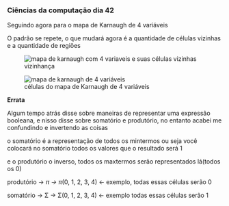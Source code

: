 




### Ciências da computação dia 42

Seguindo agora para o mapa de Karnaugh de 4 variáveis

O padrão se repete, o que mudará agora é a quantidade de células
vizinhas e a quantidade de regiões

<figure>
<img
src="https://cdn-images-1.medium.com/max/800/1*x1BHojvQygLS6Z9X9rfgMg.png"
alt="mapa de karnaugh com 4 variaveis e suas células vizinhas" />
<figcaption>vizinhança</figcaption>
</figure>

<figure>
<img
src="https://cdn-images-1.medium.com/max/800/1*d2K2btJyUcn_e5LGshpeAA.png"
alt="mapa de karnaugh de 4 variáveis" />
<figcaption>células do mapa de Karnaugh de 4 variáveis</figcaption>
</figure>








**Errata**

Algum tempo atrás disse sobre maneiras de representar uma expressão
booleana, e nisso disse sobre somatório e produtório, no entanto acabei
me confundindo e invertendo as coisas

o somatório é a representação de todos os mintermos ou seja você
colocará no somatório todos os valores que o resultado será 1

e o produtório o inverso, todos os maxtermos serão representados
lá(todos os 0)

produtório → *π → π*(0, 1, 2, 3, 4) ← exemplo, todas essas células serão
0

somatório → Σ → Σ(0, 1, 2, 3, 4) ← exemplo todas essas células serão 1


